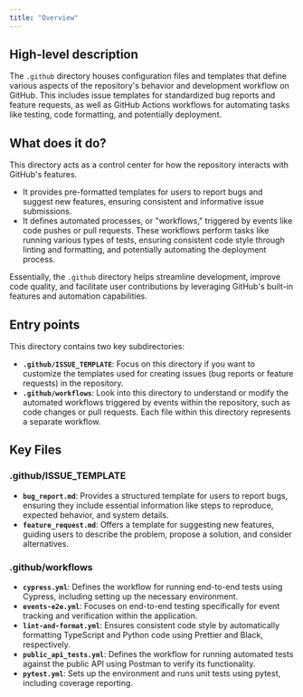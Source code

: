 ```yaml
---
title: "Overview"
---
```


## High-level description
The `.github` directory houses configuration files and templates that define various aspects of the repository's behavior and development workflow on GitHub. This includes issue templates for standardized bug reports and feature requests, as well as GitHub Actions workflows for automating tasks like testing, code formatting, and potentially deployment.

## What does it do?
This directory acts as a control center for how the repository interacts with GitHub's features. 

- It provides pre-formatted templates for users to report bugs and suggest new features, ensuring consistent and informative issue submissions. 
- It defines automated processes, or "workflows," triggered by events like code pushes or pull requests. These workflows perform tasks like running various types of tests, ensuring consistent code style through linting and formatting, and potentially automating the deployment process.

Essentially, the `.github` directory helps streamline development, improve code quality, and facilitate user contributions by leveraging GitHub's built-in features and automation capabilities.

## Entry points
This directory contains two key subdirectories:

- **`.github/ISSUE_TEMPLATE`**:  Focus on this directory if you want to customize the templates used for creating issues (bug reports or feature requests) in the repository.
- **`.github/workflows`**:  Look into this directory to understand or modify the automated workflows triggered by events within the repository, such as code changes or pull requests.  Each file within this directory represents a separate workflow.

## Key Files
### .github/ISSUE_TEMPLATE
- **`bug_report.md`**: Provides a structured template for users to report bugs, ensuring they include essential information like steps to reproduce, expected behavior, and system details.
- **`feature_request.md`**: Offers a template for suggesting new features, guiding users to describe the problem, propose a solution, and consider alternatives.

### .github/workflows
- **`cypress.yml`**:  Defines the workflow for running end-to-end tests using Cypress, including setting up the necessary environment.
- **`events-e2e.yml`**:  Focuses on end-to-end testing specifically for event tracking and verification within the application.
- **`lint-and-format.yml`**:  Ensures consistent code style by automatically formatting TypeScript and Python code using Prettier and Black, respectively.
- **`public_api_tests.yml`**: Defines the workflow for running automated tests against the public API using Postman to verify its functionality.
- **`pytest.yml`**:  Sets up the environment and runs unit tests using pytest, including coverage reporting. 
